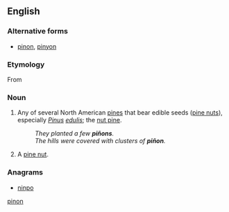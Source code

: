 {{also|pinon}}
==English==

===Alternative forms===
* [[pinon]], [[pinyon]]

===Etymology===
From {{etyl|es}} {{term|piñon||lang=es}}

===Noun===
{{en-noun|s|-}}

# {{uncountable|countable}} Any of several North American [[pine]]s that bear edible seeds ([[pine nut]]s), especially ''[[Pinus]] [[edulis]]''; the [[nut pine]].
#: ''They planted a few '''piñons'''.''
#: ''The hills were covered with clusters of '''piñon'''.''
# {{countable|uncountable}} A [[pine nut]].

===Anagrams===
* [[ninpo#English|ninpo]]

[[Category:English terms spelled with Ñ|pinon]]